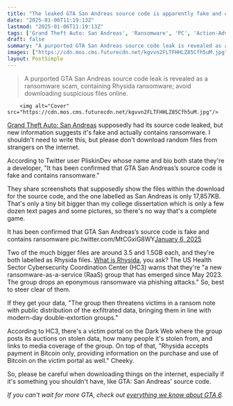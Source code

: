 ```yaml
---
title: "The leaked GTA San Andreas source code is apparently fake and contains ransomware, so please don't download it"
date: "2025-01-06T11:19:13Z"
lastmod: "2025-01-06T11:19:13Z"
tags: ['Grand Theft Auto: San Andreas', 'Ransomware', 'PC', 'Action-Adventure']
draft: false
summary: "A purported GTA San Andreas source code leak is revealed as a ransomware scam, containing Rhysida ransomware;  avoid downloading suspicious files online."
images: ["https://cdn.mos.cms.futurecdn.net/kgvvn2FLTFHHLZ85Cfh5uM.jpg"]
layout: PostSimple
---
```

> A purported GTA San Andreas source code leak is revealed as a ransomware scam, containing Rhysida ransomware;  avoid downloading suspicious files online.


        <img alt="Cover" src="https://cdn.mos.cms.futurecdn.net/kgvvn2FLTFHHLZ85Cfh5uM.jpg"/>
        
[<u>Grand Theft Auto: San Andreas</u>](https://www.gamesradar.com/gta-san-andreas-cheats/) supposedly had its source code leaked, but new information suggests it's fake and actually contains ransomware. I shouldn't need to write this, but please don't download random files from strangers on the internet. 

According to Twitter user PliskinDev whose name and bio both state they're a developer, "It has been confirmed that GTA San Andreas’s source code is fake and contains ransomware."

They share screenshots that supposedly show the files within the download for the source code, and the one labelled as San Andreas is only 17,857KB. That's only a tiny bit bigger than my college dissertation which is only a few dozen text pages and some pictures, so there's no way that's a complete game.

It has been confirmed that GTA San Andreas’s source code is fake and contains ransomware pic.twitter.com/MtCGxiG8WY[January 6, 2025](https://twitter.com/PliskinDev/status/1876093407107629348)

Two of the much bigger files are around 3.5 and 1.5GB each, and they're both labelled as Rhysida files. [What is Rhysida](https://www.hhs.gov/sites/default/files/rhysida-ransomware-sector-alert-tlpclear.pdf), you ask? The US Health Sector Cybersecurity Coordination Center (HC3) warns that they're "a new ransomware-as-a-service (RaaS) group that has emerged since May 2023. The group drops an eponymous ransomware via phishing attacks." So, best to steer clear of them.

If they get your data, "The group then threatens victims in a ransom note with public distribution of the exfiltrated data, bringing them in line with modern-day double-extortion groups."

According to HC3, there's a victim portal on the Dark Web where the group posts its auctions on stolen data, how many people it's stolen from, and links to media coverage of the group. On top of that, "Rhysida accepts payment in Bitcoin only, providing information on the purchase and use of Bitcoin on the victim portal as well." Cheeky.

So, please be careful when downloading things on the internet, especially if it's something you shouldn't have, like GTA: San Andreas' source code.

*If you can't wait for more GTA, check out *[<em>everything we know about GTA 6</em>](https://www.gamesradar.com/gta-6-guide/)*.*
        